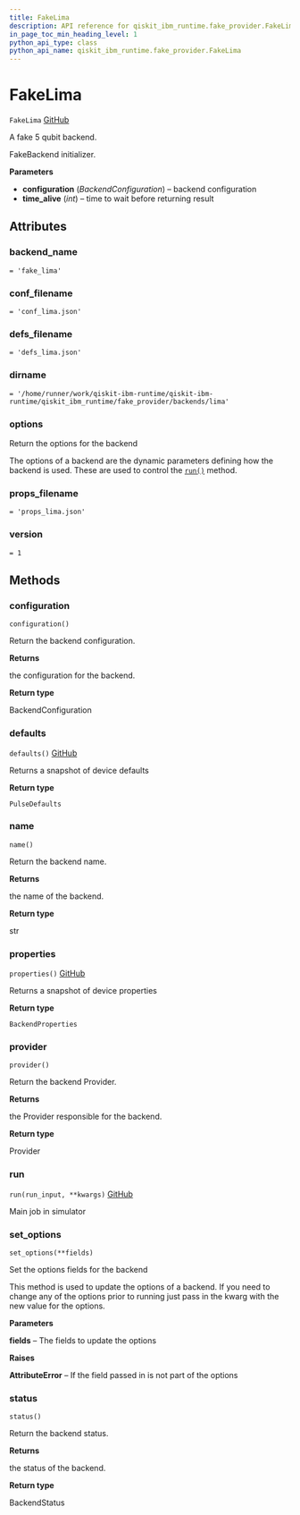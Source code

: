 ```yaml
---
title: FakeLima
description: API reference for qiskit_ibm_runtime.fake_provider.FakeLima
in_page_toc_min_heading_level: 1
python_api_type: class
python_api_name: qiskit_ibm_runtime.fake_provider.FakeLima
---
```


# FakeLima

<span id="qiskit_ibm_runtime.fake_provider.FakeLima" />

`FakeLima` [GitHub](https://github.com/Qiskit/qiskit-ibm-runtime/tree/stable/0.22/qiskit_ibm_runtime/fake_provider/backends/lima/fake_lima.py#L31-L38 "view source code")

A fake 5 qubit backend.

FakeBackend initializer.

**Parameters**

*   **configuration** (*BackendConfiguration*) – backend configuration
*   **time\_alive** (*int*) – time to wait before returning result

## Attributes

<span id="qiskit_ibm_runtime.fake_provider.FakeLima.backend_name" />

### backend\_name

`= 'fake_lima'`

<span id="qiskit_ibm_runtime.fake_provider.FakeLima.conf_filename" />

### conf\_filename

`= 'conf_lima.json'`

<span id="qiskit_ibm_runtime.fake_provider.FakeLima.defs_filename" />

### defs\_filename

`= 'defs_lima.json'`

<span id="qiskit_ibm_runtime.fake_provider.FakeLima.dirname" />

### dirname

`= '/home/runner/work/qiskit-ibm-runtime/qiskit-ibm-runtime/qiskit_ibm_runtime/fake_provider/backends/lima'`

<span id="qiskit_ibm_runtime.fake_provider.FakeLima.options" />

### options

Return the options for the backend

The options of a backend are the dynamic parameters defining how the backend is used. These are used to control the [`run()`](#qiskit_ibm_runtime.fake_provider.FakeLima.run "qiskit_ibm_runtime.fake_provider.FakeLima.run") method.

<span id="qiskit_ibm_runtime.fake_provider.FakeLima.props_filename" />

### props\_filename

`= 'props_lima.json'`

<span id="qiskit_ibm_runtime.fake_provider.FakeLima.version" />

### version

`= 1`

## Methods

### configuration

<span id="qiskit_ibm_runtime.fake_provider.FakeLima.configuration" />

`configuration()`

Return the backend configuration.

**Returns**

the configuration for the backend.

**Return type**

BackendConfiguration

### defaults

<span id="qiskit_ibm_runtime.fake_provider.FakeLima.defaults" />

`defaults()` [GitHub](https://github.com/Qiskit/qiskit-ibm-runtime/tree/stable/0.22/qiskit_ibm_runtime/fake_provider/fake_pulse_backend.py#L29-L33 "view source code")

Returns a snapshot of device defaults

**Return type**

`PulseDefaults`

### name

<span id="qiskit_ibm_runtime.fake_provider.FakeLima.name" />

`name()`

Return the backend name.

**Returns**

the name of the backend.

**Return type**

str

### properties

<span id="qiskit_ibm_runtime.fake_provider.FakeLima.properties" />

`properties()` [GitHub](https://github.com/Qiskit/qiskit-ibm-runtime/tree/stable/0.22/qiskit_ibm_runtime/fake_provider/fake_qasm_backend.py#L44-L48 "view source code")

Returns a snapshot of device properties

**Return type**

`BackendProperties`

### provider

<span id="qiskit_ibm_runtime.fake_provider.FakeLima.provider" />

`provider()`

Return the backend Provider.

**Returns**

the Provider responsible for the backend.

**Return type**

Provider

### run

<span id="qiskit_ibm_runtime.fake_provider.FakeLima.run" />

`run(run_input, **kwargs)` [GitHub](https://github.com/Qiskit/qiskit-ibm-runtime/tree/stable/0.22/qiskit_ibm_runtime/fake_provider/fake_backend.py#L545-L574 "view source code")

Main job in simulator

### set\_options

<span id="qiskit_ibm_runtime.fake_provider.FakeLima.set_options" />

`set_options(**fields)`

Set the options fields for the backend

This method is used to update the options of a backend. If you need to change any of the options prior to running just pass in the kwarg with the new value for the options.

**Parameters**

**fields** – The fields to update the options

**Raises**

**AttributeError** – If the field passed in is not part of the options

### status

<span id="qiskit_ibm_runtime.fake_provider.FakeLima.status" />

`status()`

Return the backend status.

**Returns**

the status of the backend.

**Return type**

BackendStatus

